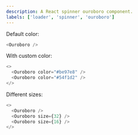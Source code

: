 ```yaml
---
description: A React spinner ouroboro component.
labels: ['loader', 'spinner', 'ouroboro']
---
```



Default color:

```js live
<Ouroboro />
```

With custom color:

```js live
<>
  <Ouroboro color="#be97e8" />
  <Ouroboro color="#54f1d2" />
</>
```

Different sizes:

```js live
<>
  <Ouroboro />
  <Ouroboro size={32} />
  <Ouroboro size={16} />
</>
```
